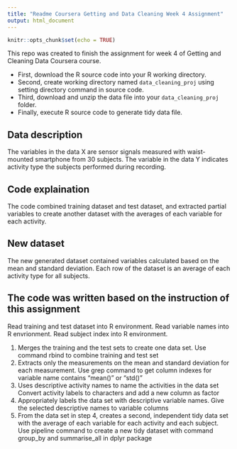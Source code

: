 ```yaml
---
title: "Readme Coursera Getting and Data Cleaning Week 4 Assignment"
output: html_document
---
```


```r
knitr::opts_chunk$set(echo = TRUE)
```

This repo was created to finish the assignment for week 4 of Getting and Cleaning Data Coursera course.

- First, download the R source code into your R working directory.
- Second, create working directory named `data_cleaning_proj` using setting directory command in source code.
- Third, download and unzip the data file into your `data_cleaning_proj` folder. 
- Finally, execute R source code to generate tidy data file.

## Data description

The variables in the data X are sensor signals measured with waist-mounted smartphone from 30 subjects. The variable in the data Y indicates activity type the subjects performed during recording.

## Code explaination

The code combined training dataset and test dataset, and extracted partial variables to create another dataset with the averages of each variable for each activity.

## New dataset

The new generated dataset contained variables calculated based on the mean and standard deviation. Each row of the dataset is an average of each activity type for all subjects.

## The code was written based on the instruction of this assignment

Read training and test dataset into R environment. Read variable names into R envrionment. Read subject index into R environment.

1. Merges the training and the test sets to create one data set. Use command rbind to combine training and test set
2. Extracts only the measurements on the mean and standard deviation for each measurement. Use grep command to get column indexes for variable name contains "mean()" or "std()"
3. Uses descriptive activity names to name the activities in the data set Convert activity labels to characters and add a new column as factor
4. Appropriately labels the data set with descriptive variable names. Give the selected descriptive names to variable columns
5. From the data set in step 4, creates a second, independent tidy data set with the average of each variable for each activity and each subject. Use pipeline command to create a new tidy dataset with command group_by and summarise_all in dplyr package

